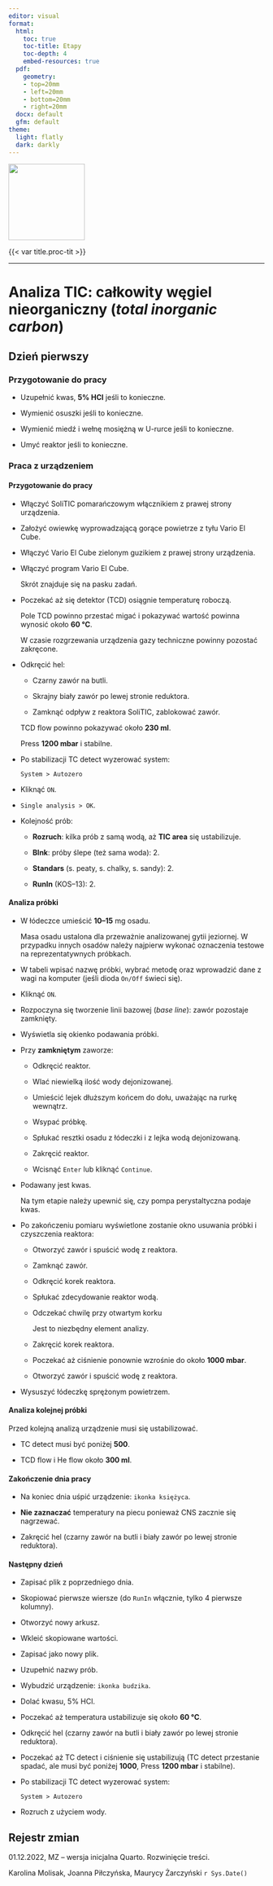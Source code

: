 ```yaml
---
editor: visual
format:
  html:
    toc: true
    toc-title: Etapy
    toc-depth: 4
    embed-resources: true
  pdf:
    geometry: 
    - top=20mm
    - left=20mm
    - bottom=20mm
    - right=20mm
  docx: default
  gfm: default
theme:
  light: flatly
  dark: darkly
---
```


[![](images/log-ug_pl.png){fig-alt="Logo: Uniwersytet Gdański" fig-align="left" width="150"}](https://geomorfologia.ug.edu.pl)

{{< var title.proc-tit >}}

------------------------------------------------------------------------

# Analiza TIC: całkowity węgiel nieorganiczny (*total inorganic carbon*)

## Dzień pierwszy

### Przygotowanie do pracy

-   Uzupełnić kwas, **5% HCl** jeśli to konieczne.

-   Wymienić osuszki jeśli to konieczne.

-   Wymienić miedź i wełnę mosiężną w U-rurce jeśli to konieczne.

-   Umyć reaktor jeśli to konieczne.

### Praca z urządzeniem

#### Przygotowanie do pracy

-   Włączyć SoliTIC pomarańczowym włącznikiem z prawej strony urządzenia.

-   Założyć owiewkę wyprowadzającą gorące powietrze z tyłu Vario El Cube.

-   Włączyć Vario El Cube zielonym guzikiem z prawej strony urządzenia.

-   Włączyć program Vario El Cube.

    Skrót znajduje się na pasku zadań.

-   Poczekać aż się detektor (TCD) osiągnie temperaturę roboczą.

    Pole TCD powinno przestać migać i pokazywać wartość powinna wynosić około **60 °C**.

    | W czasie rozgrzewania urządzenia gazy techniczne powinny pozostać zakręcone.

-   Odkręcić hel:

    -   Czarny zawór na butli.

    -   Skrajny biały zawór po lewej stronie reduktora.

    -   Zamknąć odpływ z reaktora SoliTIC, zablokować zawór.

    TCD flow powinno pokazywać około **230 ml**.

    Press **1200 mbar** i stabilne.

-   Po stabilizacji TC detect wyzerować system:

    | `System > Autozero`

-   Kliknąć `ON`.

-   `Single analysis > OK`.

-   Kolejność prób:

    -   **Rozruch**: kilka prób z samą wodą, aż **TIC area** się ustabilizuje.

    -   **Blnk**: próby ślepe (też sama woda): 2.

    -   **Standars** (s. peaty, s. chalky, s. sandy): 2.

    -   **RunIn** (KOS--13): 2.

#### Analiza próbki

-   W łódeczce umieścić **10--15** mg osadu.

    | Masa osadu ustalona dla przeważnie analizowanej gytii jeziornej. W przypadku innych osadów należy najpierw wykonać oznaczenia testowe na reprezentatywnych próbkach.

-   W tabeli wpisać nazwę próbki, wybrać metodę oraz wprowadzić dane z wagi na komputer (jeśli dioda `On/Off` świeci się).

-   Kliknąć `ON`.

-   Rozpoczyna się tworzenie linii bazowej (*base line*): zawór pozostaje zamknięty.

-   Wyświetla się okienko podawania próbki.

-   Przy **zamkniętym** zaworze:

    -   Odkręcić reaktor.

    -   Wlać niewielką ilość wody dejonizowanej.

    -   Umieścić lejek dłuższym końcem do dołu, uważając na rurkę wewnątrz.

    -   Wsypać próbkę.

    -   Spłukać resztki osadu z łódeczki i z lejka wodą dejonizowaną.

    -   Zakręcić reaktor.

    -   Wcisnąć `Enter` lub kliknąć `Continue`.

-   Podawany jest kwas.

    Na tym etapie należy upewnić się, czy pompa perystaltyczna podaje kwas.

-   Po zakończeniu pomiaru wyświetlone zostanie okno usuwania próbki i czyszczenia reaktora:

    -   Otworzyć zawór i spuścić wodę z reaktora.

    -   Zamknąć zawór.

    -   Odkręcić korek reaktora.

    -   Spłukać zdecydowanie reaktor wodą.

    -   Odczekać chwilę przy otwartym korku

        Jest to niezbędny element analizy.

    -   Zakręcić korek reaktora.

    -   Poczekać aż ciśnienie ponownie wzrośnie do około **1000 mbar**.

    -   Otworzyć zawór i spuścić wodę z reaktora.

-   Wysuszyć łódeczkę sprężonym powietrzem.

#### Analiza kolejnej próbki

Przed kolejną analizą urządzenie musi się ustabilizować.

-   TC detect musi być poniżej **500**.

-   TCD flow i He flow około **300 ml**.

#### Zakończenie dnia pracy

-   Na koniec dnia uśpić urządzenie: `ikonka księżyca`.

-   **Nie zaznaczać** temperatury na piecu ponieważ CNS zacznie się nagrzewać.

-   Zakręcić hel (czarny zawór na butli i biały zawór po lewej stronie reduktora).

#### Następny dzień

-   Zapisać plik z poprzedniego dnia.

-   Skopiować pierwsze wiersze (do `RunIn` włącznie, tylko 4 pierwsze kolumny).

-   Otworzyć nowy arkusz.

-   Wkleić skopiowane wartości.

-   Zapisać jako nowy plik.

-   Uzupełnić nazwy prób.

-   Wybudzić urządzenie: `ikonka budzika`.

-   Dolać kwasu, 5% HCl.

-   Poczekać aż temperatura ustabilizuje się około **60 °C**.

-   Odkręcić hel (czarny zawór na butli i biały zawór po lewej stronie reduktora).

-   Poczekać aż TC detect i ciśnienie się ustabilizują (TC detect przestanie spadać, ale musi być poniżej **1000**, Press **1200 mbar** i stabilne).

-   Po stabilizacji TC detect wyzerować system:

    | `System > Autozero`

-   Rozruch z użyciem wody.

## Rejestr zmian

01.12.2022, MZ -- wersja inicjalna Quarto. Rozwinięcie treści.

Karolina Molisak, Joanna Piłczyńska, Maurycy Żarczyński `r Sys.Date()`
